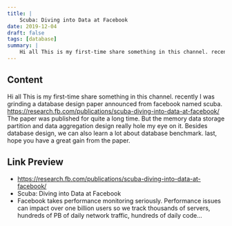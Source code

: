 ```yaml
---
title: |
    Scuba: Diving into Data at Facebook
date: 2019-12-04
draft: false
tags: [database]
summary: |
    Hi all This is my first-time share something in this channel. recently I was grinding a database design paper announced from facebook named scuba. https://research.fb.com/publications/scuba-diving-into-data-at-facebook/ The paper was published for quite a long time. But the memory data storage partition and data aggregation design really hole my eye on it. Besides database design, we can also learn a lot about database benchmark. last, hope you have a great gain from the paper.
---
```


## Content

Hi all 
This is my first-time share something in this channel.
recently I was grinding a database design paper announced from facebook named scuba.
https://research.fb.com/publications/scuba-diving-into-data-at-facebook/
The paper was published for quite a long time.
But the memory data storage partition and data aggregation design really hole my eye on it.
Besides database design, we can also learn a lot about database benchmark.
last, hope you have a great gain from the paper.

## Link Preview

- https://research.fb.com/publications/scuba-diving-into-data-at-facebook/
- Scuba: Diving into Data at Facebook
- Facebook takes performance monitoring seriously. Performance issues can impact over one billion users so we track thousands of servers, hundreds of PB of daily network traffic, hundreds of daily code...
